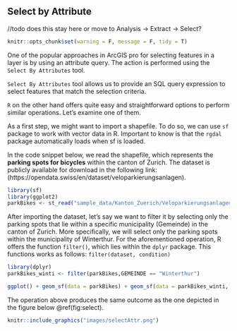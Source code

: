 ## Select by Attribute

//todo does this stay here or move to Analysis -> Extract -> Select?

```r
knitr::opts_chunk$set(warning = F, message = F, tidy = T)
```


One of the popular approaches in ArcGIS pro for selecting features in a layer is by using an attribute query. The action is performed using the `Select By Attributes` tool.

`Select By Attributes` tool allows us to provide an SQL query expression to select features that match the selection criteria.

`R` on the other hand offers quite easy and straightforward options to perform similar operations. Let's examine one of them.

As a first step, we might want to import a shapefile. To do so, we can use `sf` package to work with vector data in R. Important to know is that the `rgdal` package automatically loads when sf is loaded.

In the code snippet below, we read the shapefile, which represents the __parking spots for bicycles__ within the canton of Zurich. The dataset is publicly available for download in the following link: (https://opendata.swiss/en/dataset/veloparkierungsanlagen).


<!--
/ todo: replcace this with arc2r/arc2r
/  asignees: KimboGilda
--> 

```r
library(sf)
library(ggplot2)
parkBikes <- st_read("sample_data/Kanton_Zuerich/Veloparkierungsanlagen/OGD_VELOPARKIERANLAGEN_P.shp")
```

After importing the dataset, let's say we want to filter it by selecting only the parking spots that lie within a specific municipality (Gemeinde) in the canton of Zurich. More specifically, we will select only the parking spots within the municipality of Winterthur.
For the aforementioned operation, R offers the function `filter()`, which lies within the `dplyr` package.
This functions works as follows: `filter(dataset, condition)`

```r
library(dplyr)
parkBikes_winti <- filter(parkBikes,GEMEINDE == "Winterthur")
```

```r
ggplot() + geom_sf(data = parkBikes) + geom_sf(data = parkBikes_winti, fill = "red", aes(color = "Bike parking spots in Winterthur")) + ggtitle("Bike parking facilities in Canton Zurich") + theme_minimal() + labs(color = " ") + theme(legend.position = "bottom")
```


The operation above produces the same outcome as the one depicted in the figure below \@ref(fig:select).

```r
knitr::include_graphics("images/selectAttr.png")
```





